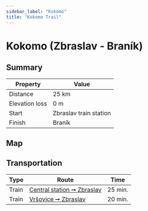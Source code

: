 ```yaml
---
sidebar_label: "Kokomo"
title: "Kokomo Trail"
---
```


# Kokomo (Zbraslav - Braník)

## Summary

| Property | Value |
| --- | --- |
| Distance | 25 km |
| Elevation loss | 0 m |
| Start | Zbraslav train station |
| Finish | Braník |

## Map

<MapyCzEmbeddedPath id="kebofepede"></MapyCzEmbeddedPath>

## Transportation

| Type | Route | Time |
| --- | --- | --- |
| Train | [Central station ➞ Zbraslav](https://idos.idnes.cz/vlakyautobusymhdvse/spojeni/vysledky/?f=Praha%20hl.n.&fc=100003&t=Praha-Zbraslav&tc=100003&direct=true&af=true&trt=150,151,152,153&fcs=3 "See timetable" ) | 25 min. |
| Train | [Vršovice ➞ Zbraslav](https://idos.idnes.cz/vlakyautobusymhdvse/spojeni/vysledky/?f=Praha-Vr%C5%A1ovice&fc=100003&t=Praha-Zbraslav&tc=100003&direct=true&af=true&trt=150,151,152,153&fcs=3 "See timetable" ) | 20 min. |
